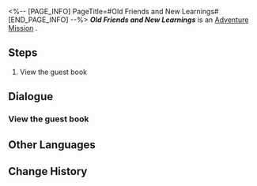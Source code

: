<%-- [PAGE_INFO]
PageTitle=#Old Friends and New Learnings#
[END_PAGE_INFO] --%>
{{Stub|Dialogue.}}
{{Mission Infobox
|id            = 4010141
|title         = 
|image         = <!--Mission Old Friends and New Learnings.png-->
|type          = Adventure
|event_name    = 
|chapter       = 
|requirements  = {{cx}}<!--Hidden Exploration Objective ID 4010140--> completed
|summary       = <!--official mission summary from Fate's Atlas-->
|characters    = Trailblazer
|startLocation = [[<!--starting world-->]] - [[<!--starting area-->]]
|world         = <!--starting world-->
|area          = <!--starting area-->
|prev          = 
|next          = 
|exp           = 
|credits       = 5000
|stellarJade   = 
|other         = {{Card List|}}
}}
'''''Old Friends and New Learnings''''' is an [[Adventure Mission]]<!--in [world]-->.

==Steps==
# View the guest book

<!--
==Gameplay Notes==

--><!--
==Trial Character==

-->
==Dialogue==
{{Stub Dialogue}}
===View the guest book===
{{Mission Description|type=adventure|location=<!--to be added-->|Pom-Pom has left a guest book for the Express's visitors. Go take a look at what's written on its pages.}}
{{Dialogue Start}}
:{{tx}}
{{Dialogue End}}

==Other Languages==
{{Other Languages
|en   = Old Friends and New Learnings
|zhs  = 旧友新知
|zht  = 舊友新知
|ja   = 旧友新知
|ko   = 옛 친구, 새로운 인연
|es   = Viejos amigos y nuevos conocimientos
|fr   = Vieilles connaissances et nouvelles découvertes
|ru   = Старые друзья и новые знания
|th   = เพื่อนเก่าเล่าใหม่
|vi   = Bạn Cũ, Tri Thức Mới
|de   = Alte Freunde und neues Wissen
|id   = Pengetahuan Baru dan Teman Lama
|pt   = Velhos Amigos e Novos Aprendizados
}}

==Change History==
{{Change History|1.5}}
